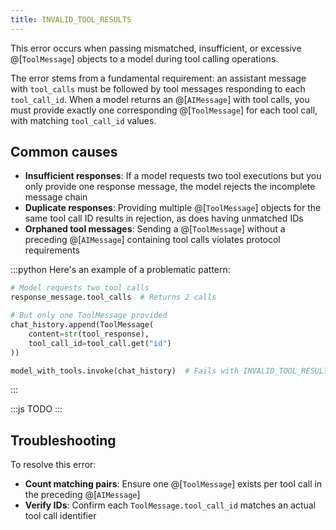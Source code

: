```yaml
---
title: INVALID_TOOL_RESULTS
---
```


This error occurs when passing mismatched, insufficient, or excessive @[`ToolMessage`] objects to a model during tool calling operations.

The error stems from a fundamental requirement: an assistant message with `tool_calls` must be followed by tool messages responding to each `tool_call_id`. When a model returns an @[`AIMessage`] with tool calls, you must provide exactly one corresponding @[`ToolMessage`] for each tool call, with matching `tool_call_id` values.

## Common causes

* **Insufficient responses**: If a model requests two tool executions but you only provide one response message, the model rejects the incomplete message chain
* **Duplicate responses**: Providing multiple @[`ToolMessage`] objects for the same tool call ID results in rejection, as does having unmatched IDs
* **Orphaned tool messages**: Sending a @[`ToolMessage`] without a preceding @[`AIMessage`] containing tool calls violates protocol requirements

:::python
Here's an example of a problematic pattern:

```python
# Model requests two tool calls
response_message.tool_calls  # Returns 2 calls

# But only one ToolMessage provided
chat_history.append(ToolMessage(
    content=str(tool_response),
    tool_call_id=tool_call.get("id")
))

model_with_tools.invoke(chat_history)  # Fails with INVALID_TOOL_RESULTS
```
:::

:::js
TODO
:::

## Troubleshooting

To resolve this error:

* **Count matching pairs**: Ensure one @[`ToolMessage`] exists per tool call in the preceding @[`AIMessage`]
* **Verify IDs**: Confirm each `ToolMessage.tool_call_id` matches an actual tool call identifier
